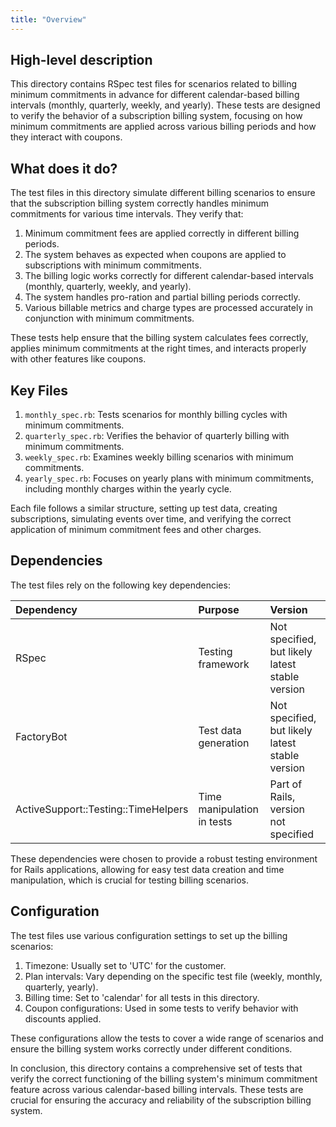 ```yaml
---
title: "Overview"
---
```


## High-level description
This directory contains RSpec test files for scenarios related to billing minimum commitments in advance for different calendar-based billing intervals (monthly, quarterly, weekly, and yearly). These tests are designed to verify the behavior of a subscription billing system, focusing on how minimum commitments are applied across various billing periods and how they interact with coupons.

## What does it do?
The test files in this directory simulate different billing scenarios to ensure that the subscription billing system correctly handles minimum commitments for various time intervals. They verify that:

1. Minimum commitment fees are applied correctly in different billing periods.
2. The system behaves as expected when coupons are applied to subscriptions with minimum commitments.
3. The billing logic works correctly for different calendar-based intervals (monthly, quarterly, weekly, and yearly).
4. The system handles pro-ration and partial billing periods correctly.
5. Various billable metrics and charge types are processed accurately in conjunction with minimum commitments.

These tests help ensure that the billing system calculates fees correctly, applies minimum commitments at the right times, and interacts properly with other features like coupons.

## Key Files
1. `monthly_spec.rb`: Tests scenarios for monthly billing cycles with minimum commitments.
2. `quarterly_spec.rb`: Verifies the behavior of quarterly billing with minimum commitments.
3. `weekly_spec.rb`: Examines weekly billing scenarios with minimum commitments.
4. `yearly_spec.rb`: Focuses on yearly plans with minimum commitments, including monthly charges within the yearly cycle.

Each file follows a similar structure, setting up test data, creating subscriptions, simulating events over time, and verifying the correct application of minimum commitment fees and other charges.

## Dependencies
The test files rely on the following key dependencies:

| Dependency | Purpose | Version |
|:-----------|:--------|:--------|
| RSpec | Testing framework | Not specified, but likely latest stable version |
| FactoryBot | Test data generation | Not specified, but likely latest stable version |
| ActiveSupport::Testing::TimeHelpers | Time manipulation in tests | Part of Rails, version not specified |

These dependencies were chosen to provide a robust testing environment for Rails applications, allowing for easy test data creation and time manipulation, which is crucial for testing billing scenarios.

## Configuration
The test files use various configuration settings to set up the billing scenarios:

1. Timezone: Usually set to 'UTC' for the customer.
2. Plan intervals: Vary depending on the specific test file (weekly, monthly, quarterly, yearly).
3. Billing time: Set to 'calendar' for all tests in this directory.
4. Coupon configurations: Used in some tests to verify behavior with discounts applied.

These configurations allow the tests to cover a wide range of scenarios and ensure the billing system works correctly under different conditions.

In conclusion, this directory contains a comprehensive set of tests that verify the correct functioning of the billing system's minimum commitment feature across various calendar-based billing intervals. These tests are crucial for ensuring the accuracy and reliability of the subscription billing system.